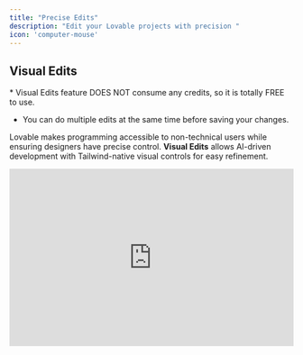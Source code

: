 ```yaml
---
title: "Precise Edits"
description: "Edit your Lovable projects with precision "
icon: 'computer-mouse'
---
```


## Visual Edits&#x20;

<Info>
  * Visual Edits feature DOES NOT consume any credits, so it is totally FREE to use.&#x20;

  * You can do multiple edits at the same time before saving your changes.
</Info>

Lovable makes programming accessible to non-technical users while ensuring designers have precise control. **Visual Edits** allows AI-driven development with Tailwind-native visual controls for easy refinement.

<iframe width="100%" height="315" src="https://www.youtube.com/embed/3FrKcqDGfe0?si=8tN6rN9pFdRUfo6x" title="YouTube video player" frameborder="0" allow="accelerometer; autoplay; clipboard-write; encrypted-media; gyroscope; picture-in-picture; web-share" referrerpolicy="strict-origin-when-cross-origin" allowfullscreen />

#### How It Works

<Tip>
  **Keyboard shortcut**

  * Option + s on Mac

  * Alt + s on PC
</Tip>

* **Activate** the tool from the editor toolbar.

* **Hover & Click** on UI elements (buttons, text, images) to edit.

* **Modify Attributes** like text, colors, layout, font weights, and image sizes.

* **Select Parent Elements** for structural changes.

* **Use AI-Powered Prompts** for complex adjustments.

* **Preview in Real-Time** and save when satisfied.

This streamlines UI refinements, combining AI assistance with manual precision.

<iframe width="100%" height="315" src="https://www.youtube.com/embed/b-O7Ew0Q2ig?si=qnEZvVf9PZ0prOZM" title="YouTube video player" frameborder="0" allow="accelerometer; autoplay; clipboard-write; encrypted-media; gyroscope; picture-in-picture; web-share" referrerpolicy="strict-origin-when-cross-origin" allowfullscreen />

[This is the technical background](https://x.com/emilahlback/status/1894488375517671795) of what went into building this feature.

## **Figma Integration**

Export Figma designs directly into Lovable to build full-stack apps without coding.

<iframe width="100%" height="315" src="https://www.youtube.com/embed/Xu4aE78qZZk?si=S7DSNhRdbJpPIqrz" title="YouTube video player" frameborder="0" allow="accelerometer; autoplay; clipboard-write; encrypted-media; gyroscope; picture-in-picture; web-share" referrerpolicy="strict-origin-when-cross-origin" allowfullscreen />

### [Figma-to-code guide](https://lovable.dev/blog/2025-01-22-figma-to-lovable-builder-io-native-integration):

* Structure Figma designs.

* Use Builder.io’s plugin.

* Leverage Lovable for seamless app creation.

## Knowledge Files

Capture essential project details in a **living document** that evolves with your app.

<iframe width="100%" height="315" src="https://www.youtube.com/embed/XsRerF2pEUE" title="YouTube video player" frameborder="0" allow="accelerometer; autoplay; clipboard-write; encrypted-media; gyroscope; picture-in-picture" allowfullscreen />

### **What’s Included?**

* **Project Overview** – Goals & objectives.

* **User Personas** – Target audience insights.

* **Feature Specs** – User stories, criteria, descriptions.

* **Design Assets** – Links to visuals, color palettes, typography.

* **API Documentation** – Endpoints, request/response examples.

* **Database Schema** – ER diagrams, table structures.

* **Environment Setup** – Dev setup, dependencies.

* **Testing Guidelines** – Test types, frameworks.

* **Deployment Instructions** – Steps for dev, staging, and production.

* **Version Control Practices** – Branching strategies, commit guidelines.

* **Security & Compliance** – Secure coding, data protection, legal requirements.

Stay organized and ensure project alignment from design to deployment!

[More information here.](https://lovable.dev/blog/project-knowledge-files)